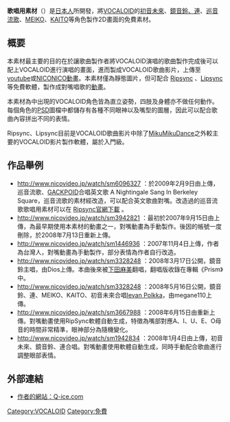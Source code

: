{{Infobox Software
|name = 歌唱用素材
|logo = 
|screenshot = [[File:歌唱用素材.jpg|300px]]
|caption = 由左至右：[[初音未來|初音未來]]、[[鏡音鈴、連|鏡音鈴、連]]、[[巡音流歌|巡音流歌]]、[[Meiko_(软件)|MEIKO]]、[[KAITO|KAITO]]
|author = 
|developer = さなり
|released = 2007年9月10日（初音未來）<br>2008年1月2日（鏡音鈴、連）<br>2008年4月10日（MEIKO、KAITO）<br>2009年1月30日（巡音流歌）
|latest release version = 1.75／2008年1月2日（初音未來）<br>1.50／2008年4月10日（鏡音鈴、連）<br>1.00／2008年4月10日（MEIKO、KAITO）<br>0.70／2009年1月30日（巡音流歌）
|latest release date = 
|latest preview version = 
|latest preview date = 
|operating system = Adobe Photoshop 6 以上或是其他可以讀取psd格式檔案的軟體
|platform = 
|language =
|genre = 
|license = 
|website = http://www.q-ice.com/
}}

'''歌唱用素材'''（{{lang-ja|歌唱用素材（かしょうようそざい）}}）是[[日本人|日本人]]{{lang|ja|さなり}}所開發，將[[VOCALOID|VOCALOID]]的[[初音未來|初音未來]]、[[鏡音鈴、連|鏡音鈴、連]]、[[巡音流歌|巡音流歌]]、[[Meiko_(软件)|MEIKO]]、[[KAITO|KAITO]]等角色製作2D畫面的免費素材。

== 概要 ==
本素材最主要的目的在於讓歌曲製作者將VOCALOID演唱的歌曲製作完成後可以配上VOCALOID進行演唱的畫面，進而製成VOCALOID歌曲影片，上傳至[[youtube|youtube]]或[[NICONICO動畫|NICONICO動畫]]。本素材僅為靜態圖片，但可配合 [http://www29.atwiki.jp/ripsync/ Ripsync] {{Wayback|url=http://www29.atwiki.jp/ripsync/ |date=20090416202937 }}、[http://www32.atwiki.jp/lipsync/ Lipsync] {{Wayback|url=http://www32.atwiki.jp/lipsync/ |date=20090705131146 }} 等免費軟體，製作成對嘴唱歌的[[動畫|動畫]]。

本素材為中出現的VOCALOID角色皆為直立姿勢，四肢及身體亦不做任何動作。每個角色的[[PSD|PSD]]圖檔中都儲存有各種不同眼神以及嘴型的圖層，因此可以配合歌曲內容拼出不同的表情。

Ripsync、Lipsync目前是VOCALOID歌曲影片中除了[[MikuMikuDance|MikuMikuDance]]之外較主要的VOCALOID影片製作軟體，屬於入門級。

== 作品舉例 ==
*http://www.nicovideo.jp/watch/sm6096327 {{Wayback|url=http://www.nicovideo.jp/watch/sm6096327 |date=20090216144928 }}：於2009年2月9日由{{lang|ja|麻太郎P}}上傳，巡音流歌、[[GACKPOID|GACKPOID]]合唱英文歌 A Nightingale Sang In Berkeley Square，巡音流歌的素材經{{lang|ja|麻太郎P}}改造，可以配合英文歌曲對嘴。{{lang|ja|麻太郎P}}改造過的巡音流歌歌唱用素材可以在 [http://www29.atwiki.jp/ripsync/pages/14.html Ripsync官網下載] {{Wayback|url=http://www29.atwiki.jp/ripsync/pages/14.html |date=20081004103621 }}。
*http://www.nicovideo.jp/watch/sm3942821 {{Wayback|url=http://www.nicovideo.jp/watch/sm3942821 |date=20081225181754 }}：最初於2007年9月15日由{{lang|ja|ぼか主}}上傳，為最早期使用本素材的動畫之一，對嘴動畫為手動製作。後因{{lang|ja|ぼか主}}的帳號一度刪除，於2008年7月13日重新上傳。
*http://www.nicovideo.jp/watch/sm1446936 {{Wayback|url=http://www.nicovideo.jp/watch/sm1446936 |date=20080806090205 }}：2007年11月4日上傳，作者為台灣人，對嘴動畫為手動製作，部分表情為作者自行改造。
*http://www.nicovideo.jp/watch/sm3328248 {{Wayback|url=http://www.nicovideo.jp/watch/sm3328248 |date=20080523220237 }}：2008年3月17日公開，鏡音鈴主唱，由Dios上傳。本曲後來被[[下田麻美|下田麻美]]翻唱，翻唱版收錄在專輯《Prism》中。
*http://www.nicovideo.jp/watch/sm3328248 {{Wayback|url=http://www.nicovideo.jp/watch/sm3328248 |date=20080523220237 }}：2008年5月16日公開，鏡音鈴、連、MEIKO、KAITO、初音未來合唱[[Ievan_Polkka|Ievan Polkka]]，由megane110上傳。
*http://www.nicovideo.jp/watch/sm3667988 {{Wayback|url=http://www.nicovideo.jp/watch/sm3667988 |date=20081221003219 }}：2008年6月15日由{{lang|ja|ぢょんP}}重新上傳。對嘴動畫使用RipSync軟體自動生成，特徵為嘴部對應A、I、U、E、O母音的時間非常精準，眼神部分為隨機變化。
*http://www.nicovideo.jp/watch/sm1942834 {{Wayback|url=http://www.nicovideo.jp/watch/sm1942834 |date=20090122061959 }}：2008年1月4日由{{lang|ja|ぱぽぺぷP}}上傳，初音未來、鏡音鈴、連合唱。對嘴動畫使用軟體自動生成，同時手動配合歌曲進行調整眼部表情。

==外部連結==
*{{ja}}[https://web.archive.org/web/20131028142141/http://www.q-ice.com/ 作者{{lang|ja|さなり}}的網站：Q-ice.com]

{{VOCALOID}}

[[Category:VOCALOID|Category:VOCALOID]]
[[Category:免費|Category:免費]]